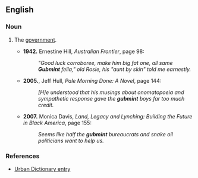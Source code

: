 ==English==

===Noun===
{{en-noun|-}}

# {{colloquial}} The [[government]].
#*'''1942.''' Ernestine Hill, ''Australian Frontier'', page 98:
#*:''"Good luck corroboree, make him big fat one, all same '''Gubmint''' fella," old Rosie, his "aunt by skin" told me earnestly.''
#*'''2005.''', Jeff Hull, ''Pale Morning Done: A Novel'', page 144:
#*:''[H]e understood that his musings about onomatopoeia and sympathetic response gave the '''gubmint''' boys far too much credit.''
#*'''2007.''' Monica Davis, ''Land, Legacy and Lynching: Building the Future in Black America'', page 155:
#*:''Seems like half the '''gubmint''' bureaucrats and snake oil politicians want to help us.''

===References===
* [http://www.urbandictionary.com/define.php?term=gubmint Urban Dictionary entry]